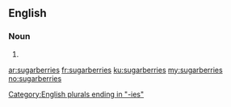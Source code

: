 ==English==

===Noun===
{{head|en|plural}}

# {{plural of|sugarberry|lang=en}}

[[Category:English plurals ending in "-ies"]]

[[ar:sugarberries]]
[[fr:sugarberries]]
[[ku:sugarberries]]
[[my:sugarberries]]
[[no:sugarberries]]